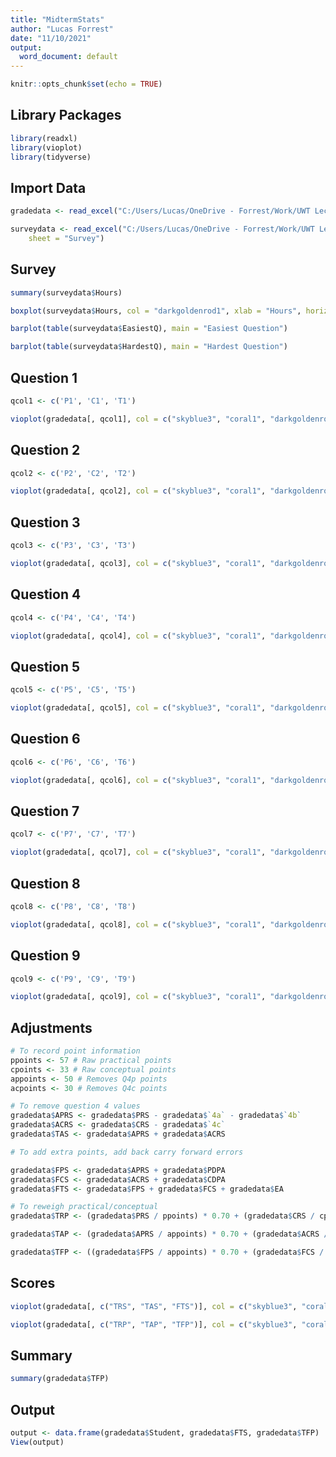 ```yaml
---
title: "MidtermStats"
author: "Lucas Forrest"
date: "11/10/2021"
output:
  word_document: default
---
```


```r
knitr::opts_chunk$set(echo = TRUE)
```

## Library Packages

```r
library(readxl)
library(vioplot)
library(tidyverse)
```

## Import Data

```r

gradedata <- read_excel("C:/Users/Lucas/OneDrive - Forrest/Work/UWT Lecturer/AU21 TBUS 301C/AU21 Midterm Grades.xlsx", sheet = "Grades")

surveydata <- read_excel("C:/Users/Lucas/OneDrive - Forrest/Work/UWT Lecturer/AU21 TBUS 301C/AU21 Midterm Grades.xlsx", 
    sheet = "Survey")
```

## Survey

```r
summary(surveydata$Hours)

boxplot(surveydata$Hours, col = "darkgoldenrod1", xlab = "Hours", horizontal = TRUE, main = "Time to Finish Midterm")

barplot(table(surveydata$EasiestQ), main = "Easiest Question")

barplot(table(surveydata$HardestQ), main = "Hardest Question")
```

## Question 1

```r
qcol1 <- c('P1', 'C1', 'T1')

vioplot(gradedata[, qcol1], col = c("skyblue3", "coral1", "darkgoldenrod1"), xlab = "Points", horizontal = TRUE)
```

## Question 2

```r
qcol2 <- c('P2', 'C2', 'T2')

vioplot(gradedata[, qcol2], col = c("skyblue3", "coral1", "darkgoldenrod1"), xlab = "Points", horizontal = TRUE)
```

## Question 3

```r
qcol3 <- c('P3', 'C3', 'T3')

vioplot(gradedata[, qcol3], col = c("skyblue3", "coral1", "darkgoldenrod1"), xlab = "Points", horizontal = TRUE)
```

## Question 4

```r
qcol4 <- c('P4', 'C4', 'T4')

vioplot(gradedata[, qcol4], col = c("skyblue3", "coral1", "darkgoldenrod1"), xlab = "Points", horizontal = TRUE)
```

## Question 5

```r
qcol5 <- c('P5', 'C5', 'T5')

vioplot(gradedata[, qcol5], col = c("skyblue3", "coral1", "darkgoldenrod1"), xlab = "Points", horizontal = TRUE)
```

## Question 6

```r
qcol6 <- c('P6', 'C6', 'T6')

vioplot(gradedata[, qcol6], col = c("skyblue3", "coral1", "darkgoldenrod1"), xlab = "Points", horizontal = TRUE)
```

## Question 7

```r
qcol7 <- c('P7', 'C7', 'T7')

vioplot(gradedata[, qcol7], col = c("skyblue3", "coral1", "darkgoldenrod1"), xlab = "Points", horizontal = TRUE)
```

## Question 8

```r
qcol8 <- c('P8', 'C8', 'T8')

vioplot(gradedata[, qcol8], col = c("skyblue3", "coral1", "darkgoldenrod1"), xlab = "Points", horizontal = TRUE)
```

## Question 9

```r
qcol9 <- c('P9', 'C9', 'T9')

vioplot(gradedata[, qcol9], col = c("skyblue3", "coral1", "darkgoldenrod1"), xlab = "Points", horizontal = TRUE)
```


## Adjustments

```r
# To record point information
ppoints <- 57 # Raw practical points
cpoints <- 33 # Raw conceptual points
appoints <- 50 # Removes Q4p points
acpoints <- 30 # Removes Q4c points

# To remove question 4 values
gradedata$APRS <- gradedata$PRS - gradedata$`4a` - gradedata$`4b`
gradedata$ACRS <- gradedata$CRS - gradedata$`4c`
gradedata$TAS <- gradedata$APRS + gradedata$ACRS

# To add extra points, add back carry forward errors

gradedata$FPS <- gradedata$APRS + gradedata$PDPA
gradedata$FCS <- gradedata$ACRS + gradedata$CDPA
gradedata$FTS <- gradedata$FPS + gradedata$FCS + gradedata$EA

# To reweigh practical/conceptual
gradedata$TRP <- (gradedata$PRS / ppoints) * 0.70 + (gradedata$CRS / cpoints) * 0.30

gradedata$TAP <- (gradedata$APRS / appoints) * 0.70 + (gradedata$ACRS / acpoints) * 0.30

gradedata$TFP <- ((gradedata$FPS / appoints) * 0.70 + (gradedata$FCS / acpoints) * 0.30) + gradedata$EA / (appoints + acpoints)

```

## Scores

```r

vioplot(gradedata[, c("TRS", "TAS", "FTS")], col = c("skyblue3", "coral1", "darkgoldenrod1"), xlab = "Points", horizontal = TRUE)

vioplot(gradedata[, c("TRP", "TAP", "TFP")], col = c("skyblue3", "coral1", "darkgoldenrod1"), xlab = "Percent", horizontal = TRUE)

```

## Summary

```r

summary(gradedata$TFP)

```

## Output

```r

output <- data.frame(gradedata$Student, gradedata$FTS, gradedata$TFP)
View(output)

```